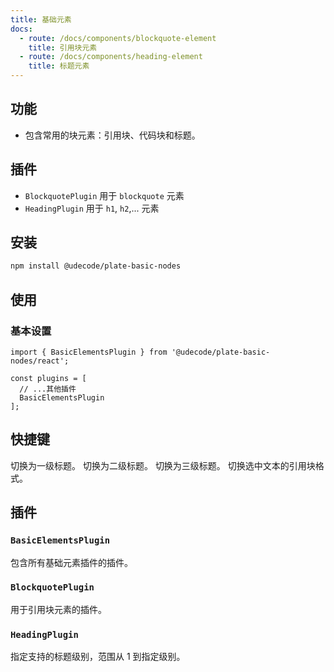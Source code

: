 ```yaml
---
title: 基础元素
docs:
  - route: /docs/components/blockquote-element
    title: 引用块元素
  - route: /docs/components/heading-element
    title: 标题元素
---
```


<ComponentPreview name="basic-elements-demo" />

<PackageInfo>

## 功能

- 包含常用的块元素：引用块、代码块和标题。

</PackageInfo>

## 插件

- `BlockquotePlugin` 用于 `blockquote` 元素
- `HeadingPlugin` 用于 `h1`, `h2`,... 元素

## 安装

```bash
npm install @udecode/plate-basic-nodes
```

## 使用

### 基本设置

```tsx
import { BasicElementsPlugin } from '@udecode/plate-basic-nodes/react';

const plugins = [
  // ...其他插件
  BasicElementsPlugin
];
```

## 快捷键

<KeyTable>
  <KeyTableItem hotkey="Cmd + Opt + 1">切换为一级标题。</KeyTableItem>
  <KeyTableItem hotkey="Cmd + Opt + 2">切换为二级标题。</KeyTableItem>
  <KeyTableItem hotkey="Cmd + Opt + 3">切换为三级标题。</KeyTableItem>
  <KeyTableItem hotkey="Cmd + Shift + .">
    切换选中文本的引用块格式。
  </KeyTableItem>
</KeyTable>

## 插件

### `BasicElementsPlugin`

包含所有基础元素插件的插件。

### `BlockquotePlugin`

用于引用块元素的插件。

### `HeadingPlugin`

<API name="HeadingPlugin">
<APIOptions>
  <APIItem name="levels" type="number" optional>
    指定支持的标题级别，范围从 1 到指定级别。
  </APIItem>
</APIOptions>
</API>
